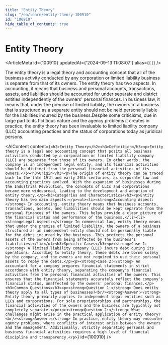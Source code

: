 ```yaml
---
title: "Entity Theory"
slug: "/en/learn/entity-theory-100910"
id: "100910"
hide_table_of_contents: true
---
```



# Entity Theory

<ArticleMeta id={100910} updatedAt={'2024-09-13 11:08:07'} alias={`[]`} />
<div className='border-solid border-b border-t-0 my-4 border-[var(--ifm-color-gray-300)]' />

The entity theory is a legal theory and accounting concept that all of the business activity conducted by any corporation or limited liability business is separate from that of its owners. The entity theory has two aspects. In accounting, it means that business and personal accounts, transactions, assets, and liabilities should be accounted for under separate and district entities independently of the owners' personal finances. In business law, it means that, under the premise of limited liability, the owners of a business that is structured as a separate entity should not be held personally liable for the liabilities incurred by the business.Despite some criticisms, due in large part to its fictitious nature and the agency problems it creates in practice, the entity theory has been invaluable to limited liability company (LLC) accounting practices and the status of corporations today as juridical persons.

<AIContent content={`<h2>Entity Theory</h2><h3>Definition</h3><p>Entity theory is a legal and accounting concept that posits all business activities conducted by a corporation or limited liability company (LLC) are separate from those of its owners. In other words, the company is an independent legal entity, and its financial activities should be distinct from the personal financial activities of its owners.</p><h3>Origin</h3><p>The origin of entity theory can be traced back to the late 19th and early 20th centuries, as corporate law and accounting practices evolved. With the expansion of businesses during the Industrial Revolution, the concepts of LLCs and corporations became more widespread, leading to the development and adoption of entity theory.</p><h3>Categories and Characteristics</h3><p>Entity theory has two main aspects:</p><ul><li><strong>Accounting Aspect:</strong> In accounting, entity theory means that business accounts, transactions, assets, and liabilities should be kept separate from the personal finances of the owners. This helps provide a clear picture of the financial status and performance of the business.</li><li><strong>Legal Aspect:</strong> In commercial law, entity theory means that under the premise of limited liability, the owners of a business structured as an independent entity should not be personally liable for the debts incurred by the business. This protects the personal assets of the owners from being affected by the business's liabilities.</li></ul><h3>Specific Cases</h3><p><strong>Case 1:</strong> A limited liability company (LLC) incurs debt during its operations. According to entity theory, these debts are borne solely by the company, and the owners are not required to use their personal assets to repay the debts.</p><p><strong>Case 2:</strong> An accountant for a company prepares financial statements in strict accordance with entity theory, separating the company's financial activities from the personal financial activities of the owners. This ensures that the financial statements accurately reflect the company's financial status, unaffected by the owners' personal finances.</p><h3>Common Questions</h3><p><strong>Question 1:</strong> Does entity theory apply to all types of businesses?<br/><strong>Answer:</strong> Entity theory primarily applies to independent legal entities such as LLCs and corporations. For sole proprietorships and partnerships, the financial activities of the owners and the business are typically not completely separate.</p><p><strong>Question 2:</strong> What challenges might arise in the practical application of entity theory?<br/><strong>Answer:</strong> In practice, entity theory may encounter agency problems, where conflicts of interest arise between the owners and the management. Additionally, strictly separating personal and business financial activities requires a high level of financial discipline and transparency.</p>`} id={100910} />
